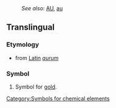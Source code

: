 :''See also:'' [[AU]], [[au]]
==Translingual==
===Etymology===
*from [[Latin]] ''[[aurum]]''

===Symbol===
# {{chemistry}} Symbol for [[gold]].
[[Category:Symbols for chemical elements]]